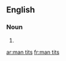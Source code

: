==English==

===Noun===
{{head|en|plural}}

# {{plural of|man tit|lang=en|nocat=1}}

[[ar:man tits]]
[[fr:man tits]]